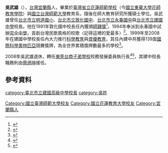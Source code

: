 '''吳武雄'''（{{bd|1944年}}），[[台灣|台灣]][[宜蘭縣|宜蘭縣]]人，畢業於[[臺灣省立花蓮師範學校|臺灣省立花蓮師範學校]]（今[[國立東華大學花師教育學院|國立東華大學花師教育學院]]）與[[國立台灣師範大學|國立台灣師範大學]]教育系，隨後在師大教育研究所獲碩士學位。吳武雄曾任[[台北市立明道國小|台北市立明道國小]]、[[臺北市立敦化國民中學|台北市立敦化國中]]、[[臺北市立永春高級中學|台北市立永春國中]]與[[台北市立建國中學|台北市立建國中學]]校長。他在1991年敦化國中校長任內獲頒[[師鐸獎|師鐸獎]]<ref>{{cite web|url=http://archives.lib.ntnu.edu.tw/c4/c4_5_15.jsp|title=傑出校友 吳武雄|publisher=[[國立台灣師範大學|國立台灣師範大學]]|accessdate=2013-03-23|archive-date=2012-05-29|archive-url=https://web.archive.org/web/20120529032613/http://archives.lib.ntnu.edu.tw/c4/c4_5_15.jsp|dead-url=no}}</ref>，1994年奉派到永春國中試辦[[完全中學|完全中學]]，首創台灣民歌風格的校歌〈記得這裡的愛最多〉<ref>{{cite web|url=https://www.businesstoday.com.tw/article/category/80409/post/199903040039/吳武雄希望很快成為建中人%20P.106|title=吳武雄希望很快成為建中人|author=劉萍|date=1999-03-04|publisher=今周刊}}</ref>。1999年至2008年在建國中學校長任內大力推行[[科學教育|科學教育]]與[[資優教育|資優教育]]，其任內建中共獲得139面[[國際科學奧林匹亞|國際科學奧林匹亞]]競賽獎牌，為全世界累積獎牌數最多的學校<ref>{{cite web|url=http://www.appledaily.com.tw/appledaily/article/forum/20080329/30401297/|title=建中校長 突申請退休|publisher=[[蘋果日報_(台灣)|蘋果日報 (台灣)]]|date=2008-03-29|accessdate=2013-03-23|archive-date=2014-06-06|archive-url=https://web.archive.org/web/20140606221405/http://www.appledaily.com.tw/appledaily/article/forum/20080329/30401297/|dead-url=no}}</ref>。

2008年吳武雄退休，轉任[[東莞台商子弟學校|東莞台商子弟學校]]校務發展委員執行長<ref>{{cite web|url=http://mag.udn.com/mag/campus/storypage.jsp?f_ART_ID=139747|title=告別建中 吳武雄瀟灑也難捨|publisher=[[聯合報|聯合報]]|date=2008-08-02}}{{dead link|date=2017年12月 |bot=InternetArchiveBot |fix-attempted=yes }}</ref><ref>{{cite web|url=http://www.lihpao.com/?action-viewnews-itemid-20579|title=建中前校長吳武雄接東莞台校|publisher=[[台灣立報|台灣立報]]|date=2008-08-04|deadurl=yes|archiveurl=https://web.archive.org/web/20141111144534/http://www.lihpao.com/?action-viewnews-itemid-20579|archivedate=2014-11-11|accessdate=2013-03-23}}</ref>，其建中校長職務則由[[蔡炳坤|蔡炳坤]]接任。

==參考資料==
{{Reflist}}

{{start box}}
{{succession box|[[李錫津|李錫津]]|[[蔡炳坤|蔡炳坤]]|[[臺北市立建國高級中學|臺北市立建國高級中學]]校長|1999年至2008年}}
{{end box}}

[[category:臺北市立建國高級中學校長|category:臺北市立建國高級中學校長]]
[[Category:國立臺灣師範大學校友|Category:國立臺灣師範大學校友]]
[[Category:國立花蓮教育大學校友|Category:國立花蓮教育大學校友]]
[[category:吳姓|category:吳姓]]
[[Category:宜蘭縣人|Category:宜蘭縣人]]
